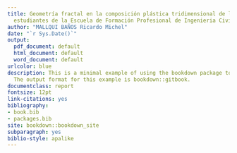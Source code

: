```yaml
--- 
title: Geometría fractal en la composición plástica tridimensional de los
  estudiantes de la Escuela de Formación Profesional de Ingenieria Civil UNSCH 2019
author: "MALLQUI BAÑOS Ricardo Michel"
date: "`r Sys.Date()`"
output:
  pdf_document: default
  html_document: default
  word_document: default
urlcolor: blue
description: This is a minimal example of using the bookdown package to write a book.
  The output format for this example is bookdown::gitbook.
documentclass: report
fontsize: 12pt
link-citations: yes
bibliography:
- book.bib
- packages.bib
site: bookdown::bookdown_site
subparagraph: yes
biblio-style: apalike
---
```


